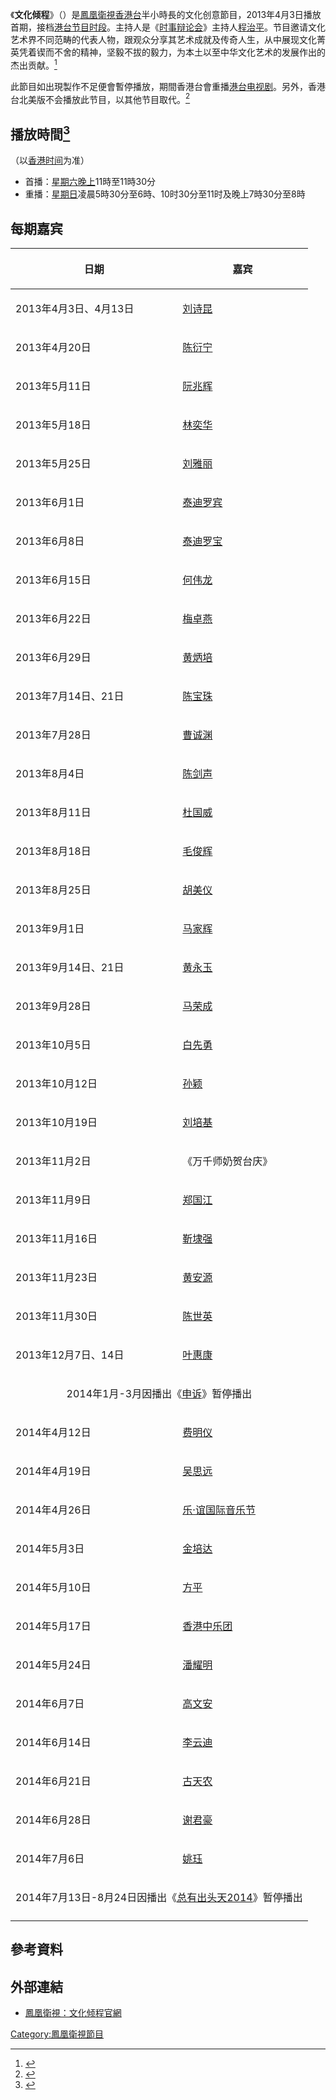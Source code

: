 {{In-progress_tvshow|文化倾程}}
{{电视节目信息框
| 名称      = 文化倾程
| 英文名称  = Culture talk by Jimmy Ching
| 图片      = [[File:文化倾程.jpg|300px]]
| 图说      = 
| 类型      = [[访谈|访谈]]
| 原创      = [[凤凰卫视|凤凰卫视]]
| 主持      = [[程治平|程治平]]
| 国家      = {{HK}}
| 语言      = [[粤语|粤语]]
| 字幕      = [[繁体中文|繁体中文]]（仅使用[[普通话|普通话]]时） 
| 标语      = 
| 集数      = 44（至2014年7月3日）
| 每集长度  = 30分钟（含广告）
| 制作公司  = [[凤凰卫视|凤凰卫视]]
| 电视网    = [[凤凰卫视香港台|凤凰卫视香港台]]
| 图像制式  = [[SDTV|SDTV]]、[[HDTV|HDTV]]（2014年起高标清同步广播）
| 播出国家  = {{HK}}
| 开始      = 2013年4月3日
| 结束      = 至今
| 相關節目   = [[文化大观园|文化大观园]]
| 前作      = 
| 官方网站  = http://phtv.ifeng.com/program/whqc/
}}
{{UTC+8}}
《'''文化倾程'''》（{{lang-en|'''Culture talk by Jimmy Ching'''}}）是[[鳳凰衛視香港台|鳳凰衛視香港台]]半小時長的文化创意節目，2013年4月3日播放首期，接档[[香港电台电视节目列表|港台节目时段]]。主持人是《[[时事辩论会|时事辩论会]]》主持人[[程治平|程治平]]。节目邀请文化艺术界不同范畴的代表人物，跟观众分享其艺术成就及传奇人生，从中展现文化菁英凭着锲而不舍的精神，坚毅不拔的毅力，为本土以至中华文化艺术的发展作出的杰出贡献。<ref>{{Cite web |url=http://v.ifeng.com/vlist/tv/whqc/all/0/1/detail.shtml |title=节目简介 |access-date=2014-07-11 |archive-date=2017-09-28 |archive-url=https://web.archive.org/web/20170928003134/http://v.ifeng.com/vlist/tv/whqc/all/0/1/detail.shtml |dead-url=no }}</ref>

此節目如出現製作不足便會暫停播放，期間香港台會重播[[香港电台电视节目列表|港台电视剧]]。另外，香港台北美版不会播放此节目，以其他节目取代。<ref>{{Cite web |url=http://hk.ifengus.com/?q=content%2Fschedule |title=香港台北美版节目表 |access-date=2021-12-20 |archive-date=2021-01-23 |archive-url=https://web.archive.org/web/20210123174306/http://hk.ifengus.com/?q=content%2Fschedule |dead-url=no }}</ref>

==播放時間<ref>{{Cite web |url=http://phtv.ifeng.com/epg/ |title=節目單 |accessdate=2014-07-11 |archive-date=2013-07-14 |archive-url=https://web.archive.org/web/20130714052031/http://phtv.ifeng.com/epg/ |dead-url=yes }}</ref>==
（以[[香港时间|香港时间]]为准）
*首播：[[星期六|星期六]][[晚上|晚上]]11時至11時30分
*重播：[[星期日|星期日]]凌晨5時30分至6時、10时30分至11时及晚上7時30分至8時

==每期嘉宾==
{| class="wikitable"
|-
! 日期 !! 嘉宾
|-
| 2013年4月3日、4月13日 || [[刘诗昆|刘诗昆]]
|-
| 2013年4月20日 || [[陈衍宁|陈衍宁]]
|-
| 2013年5月11日 || [[阮兆辉|阮兆辉]]
|-
| 2013年5月18日 || [[林奕华|林奕华]]
|-
| 2013年5月25日 || [[刘雅丽|刘雅丽]]
|-
| 2013年6月1日 || [[泰迪罗宾|泰迪罗宾]]
|-
| 2013年6月8日 || [[泰迪罗宝|泰迪罗宝]]
|-
| 2013年6月15日 || [[何伟龙|何伟龙]]
|-
| 2013年6月22日 || [[梅卓燕|梅卓燕]]
|-
| 2013年6月29日 || [[黄炳培|黄炳培]]
|-
| 2013年7月14日、21日 || [[陈宝珠|陈宝珠]]
|-
| 2013年7月28日 || [[曹诚渊|曹诚渊]]
|-
| 2013年8月4日 || [[陈剑声|陈剑声]]
|-
| 2013年8月11日 || [[杜国威|杜国威]]
|-
| 2013年8月18日 || [[毛俊辉|毛俊辉]]
|-
| 2013年8月25日 || [[胡美仪|胡美仪]]
|-
| 2013年9月1日 || [[马家辉|马家辉]]
|-
| 2013年9月14日、21日 || [[黄永玉|黄永玉]]
|-
| 2013年9月28日 || [[马荣成|马荣成]]
|-
| 2013年10月5日 || [[白先勇|白先勇]]
|-
| 2013年10月12日 || [[孙颖|孙颖]]
|-
| 2013年10月19日 || [[刘培基|刘培基]]
|-
| 2013年11月2日 || 《万千师奶贺台庆》
|-
| 2013年11月9日 || [[郑国江|郑国江]]
|-
| 2013年11月16日 || [[靳埭强|靳埭强]]
|-
| 2013年11月23日 || [[黄安源|黄安源]]
|-
| 2013年11月30日 || [[陈世英|陈世英]]
|-
| 2013年12月7日、14日 || [[叶惠康|叶惠康]]
|-
| colspan=2 | <CENTER>2014年1月-3月因播出《[[申诉|申诉]]》暂停播出</CENTER>
|-
| 2014年4月12日 || [[费明仪|费明仪]]
|-
| 2014年4月19日 || [[吴思远|吴思远]]
|-
| 2014年4月26日 || [[乐·谊国际音乐节|乐·谊国际音乐节]]
|-
| 2014年5月3日 || [[金培达|金培达]]
|-
| 2014年5月10日 || [[方平|方平]]
|-
| 2014年5月17日 || [[香港中乐团|香港中乐团]]
|-
| 2014年5月24日 || [[潘耀明|潘耀明]]
|-
| 2014年6月7日 || [[高文安|高文安]]
|-
| 2014年6月14日 || [[李云迪|李云迪]]
|-
| 2014年6月21日 || [[古天农|古天农]]
|-
| 2014年6月28日 || [[谢君豪|谢君豪]]
|-
| 2014年7月6日 || [[姚珏_(小提琴家)|姚珏]]
|-
| colspan=2 | <CENTER>2014年7月13日-8月24日因播出《[[总有出头天_(香港电台电视剧)|总有出头天2014]]》暂停播出</CENTER>
|-
|}

==參考資料==
{{Reflist}}

==外部連結==
*[http://phtv.ifeng.com/program/whqc/ 鳳凰衛視：文化倾程官網] {{Wayback|url=http://phtv.ifeng.com/program/whqc/ |date=20171121113641 }}

[[Category:鳳凰衛視節目|Category:鳳凰衛視節目]]